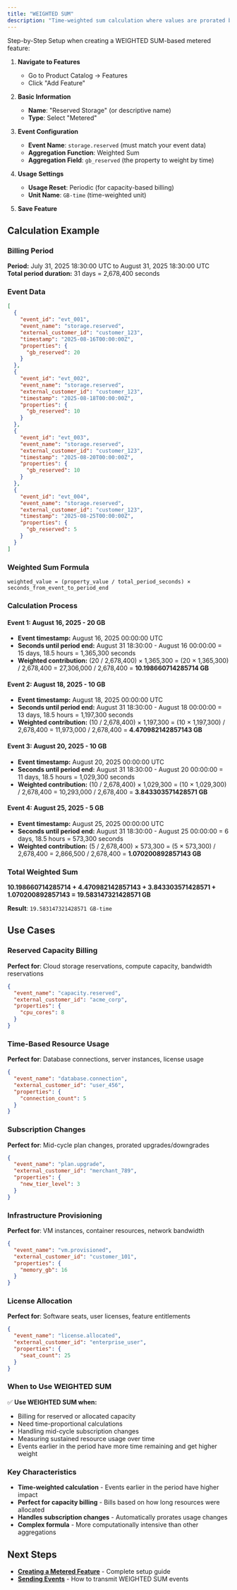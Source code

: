 ```yaml
---
title: "WEIGHTED SUM"
description: "Time-weighted sum calculation where values are prorated based on duration."
---
```


Step-by-Step Setup when creating a WEIGHTED SUM-based metered feature:

1. **Navigate to Features**
   - Go to Product Catalog → Features
   - Click "Add Feature"

2. **Basic Information**
   - **Name**: "Reserved Storage" (or descriptive name)
   - **Type**: Select "Metered"

3. **Event Configuration**
   - **Event Name**: `storage.reserved` (must match your event data)
   - **Aggregation Function**: Weighted Sum
   - **Aggregation Field**: `gb_reserved` (the property to weight by time)

4. **Usage Settings**
   - **Usage Reset**: Periodic (for capacity-based billing)
   - **Unit Name**: `GB-time` (time-weighted unit)

5. **Save Feature**

## Calculation Example

### Billing Period
**Period:** July 31, 2025 18:30:00 UTC to August 31, 2025 18:30:00 UTC  
**Total period duration:** 31 days = 2,678,400 seconds

### Event Data
```json
[
  {
    "event_id": "evt_001",
    "event_name": "storage.reserved",
    "external_customer_id": "customer_123",
    "timestamp": "2025-08-16T00:00:00Z",
    "properties": {
      "gb_reserved": 20
    }
  },
  {
    "event_id": "evt_002",
    "event_name": "storage.reserved",
    "external_customer_id": "customer_123",
    "timestamp": "2025-08-18T00:00:00Z",
    "properties": {
      "gb_reserved": 10
    }
  },
  {
    "event_id": "evt_003",
    "event_name": "storage.reserved",
    "external_customer_id": "customer_123",
    "timestamp": "2025-08-20T00:00:00Z",
    "properties": {
      "gb_reserved": 10
    }
  },
  {
    "event_id": "evt_004",
    "event_name": "storage.reserved",
    "external_customer_id": "customer_123",
    "timestamp": "2025-08-25T00:00:00Z",
    "properties": {
      "gb_reserved": 5
    }
  }
]
```

### Weighted Sum Formula
```
weighted_value = (property_value / total_period_seconds) × seconds_from_event_to_period_end
```

### Calculation Process

#### Event 1: August 16, 2025 - 20 GB
- **Event timestamp:** August 16, 2025 00:00:00 UTC
- **Seconds until period end:** August 31 18:30:00 - August 16 00:00:00 = 15 days, 18.5 hours = 1,365,300 seconds
- **Weighted contribution:** (20 / 2,678,400) × 1,365,300 = (20 × 1,365,300) / 2,678,400 = 27,306,000 / 2,678,400 = **10.198660714285714 GB**

#### Event 2: August 18, 2025 - 10 GB
- **Event timestamp:** August 18, 2025 00:00:00 UTC
- **Seconds until period end:** August 31 18:30:00 - August 18 00:00:00 = 13 days, 18.5 hours = 1,197,300 seconds
- **Weighted contribution:** (10 / 2,678,400) × 1,197,300 = (10 × 1,197,300) / 2,678,400 = 11,973,000 / 2,678,400 = **4.470982142857143 GB**

#### Event 3: August 20, 2025 - 10 GB
- **Event timestamp:** August 20, 2025 00:00:00 UTC
- **Seconds until period end:** August 31 18:30:00 - August 20 00:00:00 = 11 days, 18.5 hours = 1,029,300 seconds
- **Weighted contribution:** (10 / 2,678,400) × 1,029,300 = (10 × 1,029,300) / 2,678,400 = 10,293,000 / 2,678,400 = **3.843303571428571 GB**

#### Event 4: August 25, 2025 - 5 GB
- **Event timestamp:** August 25, 2025 00:00:00 UTC
- **Seconds until period end:** August 31 18:30:00 - August 25 00:00:00 = 6 days, 18.5 hours = 573,300 seconds
- **Weighted contribution:** (5 / 2,678,400) × 573,300 = (5 × 573,300) / 2,678,400 = 2,866,500 / 2,678,400 = **1.070200892857143 GB**

### Total Weighted Sum
**10.198660714285714 + 4.470982142857143 + 3.843303571428571 + 1.070200892857143 = 19.583147321428571 GB**

**Result**: `19.583147321428571 GB-time`

## Use Cases

### Reserved Capacity Billing
**Perfect for**: Cloud storage reservations, compute capacity, bandwidth reservations
```json
{
  "event_name": "capacity.reserved",
  "external_customer_id": "acme_corp",
  "properties": {
    "cpu_cores": 8
  }
}
```

### Time-Based Resource Usage
**Perfect for**: Database connections, server instances, license usage
```json
{
  "event_name": "database.connection",
  "external_customer_id": "user_456",
  "properties": {
    "connection_count": 5
  }
}
```

### Subscription Changes
**Perfect for**: Mid-cycle plan changes, prorated upgrades/downgrades
```json
{
  "event_name": "plan.upgrade",
  "external_customer_id": "merchant_789",
  "properties": {
    "new_tier_level": 3
  }
}
```

### Infrastructure Provisioning
**Perfect for**: VM instances, container resources, network bandwidth
```json
{
  "event_name": "vm.provisioned",
  "external_customer_id": "customer_101",
  "properties": {
    "memory_gb": 16
  }
}
```

### License Allocation
**Perfect for**: Software seats, user licenses, feature entitlements
```json
{
  "event_name": "license.allocated",
  "external_customer_id": "enterprise_user",
  "properties": {
    "seat_count": 25
  }
}
```

### When to Use WEIGHTED SUM

✅ **Use WEIGHTED SUM when:**
- Billing for reserved or allocated capacity
- Need time-proportional calculations
- Handling mid-cycle subscription changes
- Measuring sustained resource usage over time
- Events earlier in the period have more time remaining and get higher weight

### Key Characteristics

- **Time-weighted calculation** - Events earlier in the period have higher impact
- **Perfect for capacity billing** - Bills based on how long resources were allocated
- **Handles subscription changes** - Automatically prorates usage changes
- **Complex formula** - More computationally intensive than other aggregations

## Next Steps

- **[Creating a Metered Feature](/docs/Event%20Ingestion/Creating%20a%20metered%20feature)** - Complete setup guide
- **[Sending Events](/docs/Event%20Ingestion/Sending%20events)** - How to transmit WEIGHTED SUM events
